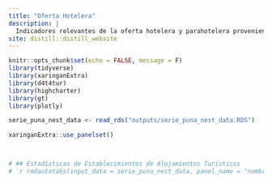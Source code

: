 ```yaml
---
title: "Oferta Hotelera"
description: |
  Indicadores relevantes de la oferta hotelera y parahotelera proveniente del Padrón Único Nacional de Alojamientos (PUNA)
site: distill::distill_website
---
```


```r
knitr::opts_chunk$set(echo = FALSE, message = F)
library(tidyverse)
library(xaringanExtra)
library(d4t4tur)
library(highcharter)
library(gt)
library(plotly)
```

```r
serie_puna_nest_data <- read_rds("outputs/serie_puna_nest_data.RDS")

```


```r
xaringanExtra::use_panelset()



# ## Estadísticas de Establecimientos de Alojamientos Turísticos
# `r rmdautotabs(input_data = serie_puna_nest_data, panel_name = "nombre_prov", .tablas_prov, .plot_ppales_loc, .plot_ppales_cat)`

```



